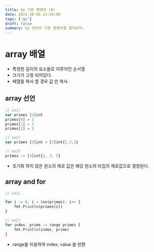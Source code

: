 ```yaml
---
title: Go 기본 명령어 (6)
date: 2021-10-05 21:55:00
tags: ['go']
draft: false
summary: Go 언어의 기본 명령어를 알아보자.
---
```


# array 배열

- 특정한 길이의 요소들로 이루어진 순서열
- 크기가 고정 되어있다.
- 배열을 복사 할 경우 값 만 복사.

## array 선언

```javascript
// ex1)
var primes [3]int
primes[0] = 2
primes[1] = 3
primes[2] = 5

// ex2)
var primes [3]int = [3]int{2,3,5}

// ex3)
primes := [3]int{2, 3, 5}
```

- 초기화 하지 않은 원소의 제로 값은 해당 원소의 타입의 제로값으로 결정된다.

## array and for

```javascript
// ex1)

for i := 0; i < len(primes); i++ {
 	fmt.Println(primes[i])
}

// ex2)
for index, prime := range primes {
 	fmt.Println(index, prime)
}
```

- range를 이용하여 index, value 를 반환

